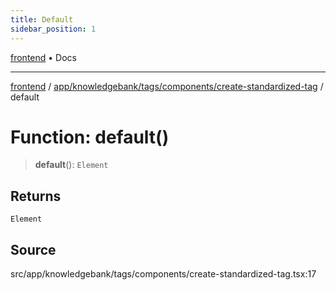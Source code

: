 ```yaml
---
title: Default
sidebar_position: 1
---
```


[frontend](../../../../../..) • Docs

***

[frontend](../../../../../..) / [app/knowledgebank/tags/components/create-standardized-tag](..) / default

# Function: default()

> **default**(): `Element`

## Returns

`Element`

## Source

src/app/knowledgebank/tags/components/create-standardized-tag.tsx:17
